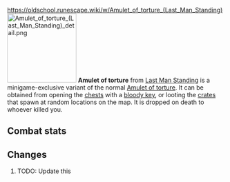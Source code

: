 https://oldschool.runescape.wiki/w/Amulet_of_torture_(Last_Man_Standing)
{{Infobox Item
|name = Amulet of torture
|image = [[File:Amulet of torture (Last Man Standing).png]]
|release = [[4 August]] [[2016]]
|update = Last Man Standing Beta and Splashing Restrictions  # TODO: Update this
|members = No
|quest = No
|tradeable = No
|placeholder = No
|equipable = Yes
|stackable = No
|noteable = Yes
|options = Wear, Drop
|examine = A deep sense of torture burns within this powerful amulet.
|value = 10
|alchable = No
|weight = 0.01
|id = 27173
}}
[[File:Amulet of torture (Last Man Standing) detail.png|160px|left]]
'''Amulet of torture''' from [[Last Man Standing]] is a minigame-exclusive variant of the normal [[Amulet of torture]]. It can be obtained from opening the [[Chest (Last Man Standing)|chests]] with a [[bloody key]], or looting the [[Crate (Last Man Standing)|crates]] that spawn at random locations on the map. It is dropped on death to whoever killed you.

==Combat stats==
{{Infobox Bonuses
|astab = 15
|aslash = 15
|acrush = 15
|amagic = 0
|arange = 0
|dstab = 0
|dslash = 0
|dcrush = 0
|dmagic = 0
|drange = 0
|str = 10
|rstr = 0
|mdmg = 0
|prayer = 2
|slot = neck
|image = [[File:Amulet of torture (Last Man Standing) equipped male.png|160px]]
|altimage = [[File:Amulet of torture (Last Man Standing) equipped female.png|160px]]
}}

==Changes==
# TODO: Update this
{{Subject changes header}}
{{Subject changes
|date = 4 August 2016
|update = Last Man Standing
|change = The item was made fully available with the release of Last Man Standing.
}}
{{Subject changes footer}}

{{Last Man Standing In-game Items}}